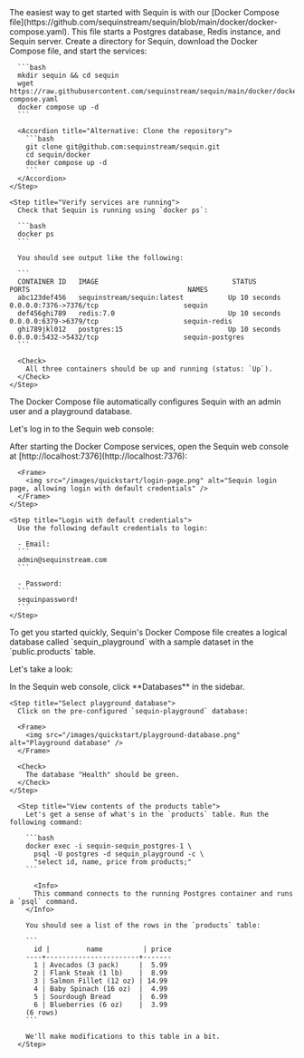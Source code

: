 <Step title="Run Sequin" icon="server">
  The easiest way to get started with Sequin is with our [Docker Compose file](https://github.com/sequinstream/sequin/blob/main/docker/docker-compose.yaml). This file starts a Postgres database, Redis instance, and Sequin server.

  <Steps>
    <Step title="Create directory and start services">
      Create a directory for Sequin, download the Docker Compose file, and start the services:

      ```bash
      mkdir sequin && cd sequin
      wget https://raw.githubusercontent.com/sequinstream/sequin/main/docker/docker-compose.yaml
      docker compose up -d
      ```

      <Accordion title="Alternative: Clone the repository">
        ```bash
        git clone git@github.com:sequinstream/sequin.git
        cd sequin/docker
        docker compose up -d
        ```
      </Accordion>
    </Step>

    <Step title="Verify services are running">
      Check that Sequin is running using `docker ps`:

      ```bash
      docker ps
      ```

      You should see output like the following:

      ```
      CONTAINER ID   IMAGE                                 STATUS          PORTS                                       NAMES
      abc123def456   sequinstream/sequin:latest           Up 10 seconds    0.0.0.0:7376->7376/tcp                     sequin
      def456ghi789   redis:7.0                            Up 10 seconds    0.0.0.0:6379->6379/tcp                     sequin-redis
      ghi789jkl012   postgres:15                          Up 10 seconds    0.0.0.0:5432->5432/tcp                     sequin-postgres
      ```

      <Check>
        All three containers should be up and running (status: `Up`).
      </Check>
    </Step>
  </Steps>
</Step>
<Step title="Login" icon="key">
  The Docker Compose file automatically configures Sequin with an admin user and a playground database.

  Let's log in to the Sequin web console:

  <Steps>
    <Step title="Open the web console">
      After starting the Docker Compose services, open the Sequin web console at [http://localhost:7376](http://localhost:7376):

      <Frame>
        <img src="/images/quickstart/login-page.png" alt="Sequin login page, allowing login with default credentials" />
      </Frame>
    </Step>

    <Step title="Login with default credentials">
      Use the following default credentials to login:
      
      - Email:
      ```
      admin@sequinstream.com
      ```

      - Password:
      ```
      sequinpassword!
      ```
    </Step>

  </Steps>
</Step>
<Step title="View the playground database" icon="database">
  To get you started quickly, Sequin's Docker Compose file creates a logical database called `sequin_playground` with a sample dataset in the `public.products` table.

  Let's take a look:

  <Steps>
    <Step title="Navigate to Databases">
      In the Sequin web console, click **Databases** in the sidebar.
    </Step>

    <Step title="Select playground database">
      Click on the pre-configured `sequin-playground` database:

      <Frame>
        <img src="/images/quickstart/playground-database.png" alt="Playground database" />
      </Frame>

      <Check>
        The database "Health" should be green.
      </Check>
    </Step>

      <Step title="View contents of the products table">
        Let's get a sense of what's in the `products` table. Run the following command: 

        ```bash
        docker exec -i sequin-sequin_postgres-1 \
          psql -U postgres -d sequin_playground -c \
          "select id, name, price from products;"
        ```

          <Info>
          This command connects to the running Postgres container and runs a `psql` command.
        </Info>

        You should see a list of the rows in the `products` table:

        ```
          id |         name          | price 
        ----+-----------------------+-------
          1 | Avocados (3 pack)     |  5.99
          2 | Flank Steak (1 lb)    |  8.99
          3 | Salmon Fillet (12 oz) | 14.99
          4 | Baby Spinach (16 oz)  |  4.99
          5 | Sourdough Bread       |  6.99
          6 | Blueberries (6 oz)    |  3.99
        (6 rows)
        ```

        We'll make modifications to this table in a bit.
      </Step>
  </Steps>
</Step>